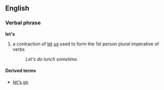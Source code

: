 ==English==
===Verbal phrase===
'''let's'''

#a contraction of [[let]] [[us]] used to form the 1st person plural imperative of verbs
#:''Let's do lunch sometime.''

====Derived terms====
*[[let's go]]